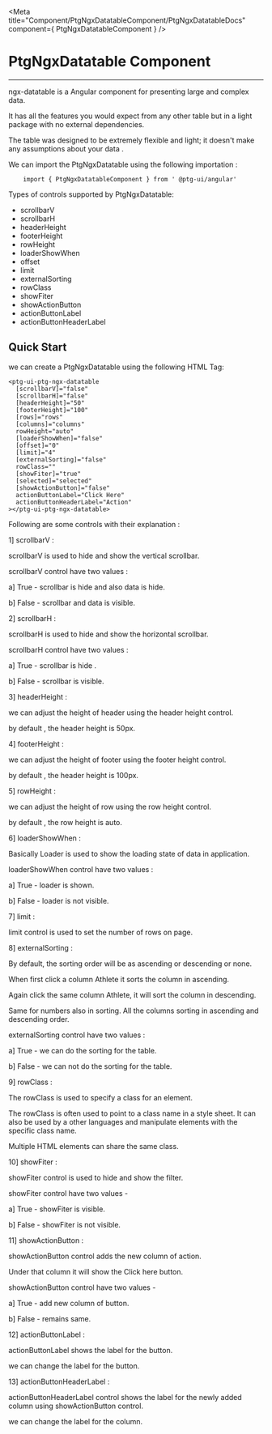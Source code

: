 


 <Meta title="Component/PtgNgxDatatableComponent/PtgNgxDatatableDocs" component={ PtgNgxDatatableComponent }    />



 # PtgNgxDatatable Component

 ---

ngx-datatable is a Angular component for presenting large and complex data.

It has all the features you would expect from any other table but in a light package with no external dependencies. 

The table was designed to be extremely flexible and light; it doesn't make any assumptions about your data .


 We can import the PtgNgxDatatable using the following importation : 

```
    import { PtgNgxDatatableComponent } from ' @ptg-ui/angular'
```    

 Types of controls supported by PtgNgxDatatable:

 - scrollbarV
 - scrollbarH
 - headerHeight
 - footerHeight
 - rowHeight
 - loaderShowWhen
 - offset
 - limit
 - externalSorting
 - rowClass
 - showFiter
 - showActionButton
 - actionButtonLabel
 - actionButtonHeaderLabel


 
 ## Quick Start
 
 we can create a PtgNgxDatatable using the following HTML Tag: 


```
<ptg-ui-ptg-ngx-datatable
  [scrollbarV]="false"
  [scrollbarH]="false"
  [headerHeight]="50"
  [footerHeight]="100"
  [rows]="rows"
  [columns]="columns"
  rowHeight="auto"
  [loaderShowWhen]="false"
  [offset]="0"
  [limit]="4"
  [externalSorting]="false"
  rowClass=""
  [showFiter]="true"
  [selected]="selected"
  [showActionButton]="false"
  actionButtonLabel="Click Here"
  actionButtonHeaderLabel="Action"
></ptg-ui-ptg-ngx-datatable>

```


Following are some controls with their explanation :


1] scrollbarV :

scrollbarV is used to hide and show the vertical scrollbar.

scrollbarV control have two values : 

a] True - scrollbar is hide and also data is hide.

b] False - scrollbar and data is visible.


<Canvas><Story id="component-ptgngxdatatablecomponent--scrollbar-v" /></Canvas>



2] scrollbarH : 

scrollbarH is used to hide and show the horizontal scrollbar.

scrollbarH control have two values : 

a] True - scrollbar is hide .

b] False - scrollbar is visible.


<Canvas><Story id="component-ptgngxdatatablecomponent--scrollbar-h" /></Canvas>



3] headerHeight : 

we can adjust the height of header using the header height control.

by default , the header height is 50px. 


<Canvas><Story id="component-ptgngxdatatablecomponent--header-height" /></Canvas>



4] footerHeight : 

we can adjust the height of footer using the footer height control.

by default , the header height is 100px. 


<Canvas><Story id="component-ptgngxdatatablecomponent--footer-height" /></Canvas>



5] rowHeight : 

we can adjust the height of row using the row height control.

by default , the row height is auto. 


<Canvas><Story id="component-ptgngxdatatablecomponent--row-height" /></Canvas>


6] loaderShowWhen : 

Basically Loader is used to show the loading state of data in application.

loaderShowWhen control have two values :

a] True - loader is shown.

b] False - loader is not visible.


<Canvas><Story id="component-ptgngxdatatablecomponent--loader-show-when" /></Canvas>



7] limit : 


limit control is used to set the number of rows on page.

<Canvas><Story id="component-ptgngxdatatablecomponent--limit" /></Canvas>


8] externalSorting :

By default, the sorting order will be as ascending or descending or none. 

When first click a column Athlete it sorts the column in ascending. 

Again click the same column Athlete, it will sort the column in descending.

Same for numbers also in sorting. All the columns sorting in ascending and descending order.

externalSorting control have two values :

a] True - we can do the sorting for the table.

b] False - we can not do the sorting for the table.

<Canvas><Story id="component-ptgngxdatatablecomponent--external-sorting" /></Canvas>


9] rowClass :

The rowClass  is used to specify a class for an  element.

The rowClass is often used to point to a class name in a style sheet. It can also be used by a other languages and manipulate elements with the specific class name.

Multiple HTML elements can share the same class.

<Canvas><Story id="component-ptgngxdatatablecomponent--row-class" /></Canvas>


10] showFiter : 

showFiter control is used to hide and show the filter.

showFiter control have two values -

a] True - showFiter is visible.

b] False - showFiter is not visible.

<Canvas><Story id="component-ptgngxdatatablecomponent--show-fiter" /></Canvas>



11] showActionButton :
 
showActionButton control adds the new column of action.

Under that column it will show the Click here button.

showActionButton control have two values -

a] True - add new column of button.

b] False - remains same.

<Canvas><Story id="component-ptgngxdatatablecomponent--show-action-button" /></Canvas>


12] actionButtonLabel :

actionButtonLabel shows the label for the button.

we can change the label for the button.

<Canvas><Story id="component-ptgngxdatatablecomponent--action-button-label" /></Canvas>


13] actionButtonHeaderLabel :

actionButtonHeaderLabel control shows the label for the newly added column using showActionButton control.

we can change the label for the column.

<Canvas><Story id="component-ptgngxdatatablecomponent--action-button-header-label" /></Canvas>
